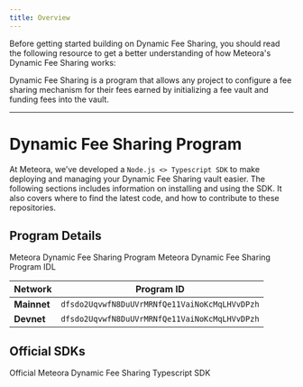 ```yaml
---
title: Overview
---
```


Before getting started building on Dynamic Fee Sharing, you should read the following resource to get a better understanding of how Meteora's Dynamic Fee Sharing works:

<CardGroup cols={1}>
  <Card title="What's Dynamic Fee Sharing?" icon="question" iconType="solid" href="/overview/products/dynamic-fee-sharing/what-is-dynamic-fee-sharing">
    Dynamic Fee Sharing is a program that allows any project to configure a fee sharing mechanism for their fees earned by initializing a fee vault and funding fees into the vault.
  </Card>
</CardGroup>

---

# Dynamic Fee Sharing Program

At Meteora, we’ve developed a `Node.js <> Typescript SDK` to make deploying and managing your Dynamic Fee Sharing vault easier. The following sections includes information on installing and using the SDK. It also covers where to find the latest code, and how to contribute to these repositories.

## Program Details

<CardGroup cols={2}>
  <Card title="Dynamic Fee Sharing Program" icon="rust" iconType="solid" href="https://github.com/MeteoraAg/dynamic-fee-sharing">
    Meteora Dynamic Fee Sharing Program
  </Card>
  <Card title="Dynamic Fee Sharing IDL" icon="code" iconType="solid" href="https://github.com/MeteoraAg/dynamic-fee-sharing-sdk/blob/main/src/idl/idl.json">
    Meteora Dynamic Fee Sharing Program IDL
  </Card>
</CardGroup>

<div className="overflow-x-auto">
  <table className="w-full border-collapse">
    <thead>
      <tr className="border-b border-gray-300 dark:border-gray-600">
        <th className="text-left py-3 px-4 font-semibold text-gray-900 dark:text-gray-100">Network</th>
        <th className="text-left py-3 px-4 font-semibold text-gray-900 dark:text-gray-100">Program ID</th>
      </tr>
    </thead>
    <tbody>
      <tr className="border-b border-gray-200 dark:border-gray-700 hover:bg-gray-50 dark:hover:bg-gray-800">
        <td className="py-3 px-4"><strong className="text-gray-900 dark:text-gray-100">Mainnet</strong></td>
        <td className="py-3 px-4"><code className="bg-gray-100 dark:bg-gray-800 px-2 py-1 rounded text-sm font-mono">dfsdo2UqvwfN8DuUVrMRNfQe11VaiNoKcMqLHVvDPzh</code></td>
      </tr>
      <tr className="border-b border-gray-200 dark:border-gray-700 hover:bg-gray-50 dark:hover:bg-gray-800">
        <td className="py-3 px-4"><strong className="text-gray-900 dark:text-gray-100">Devnet</strong></td>
        <td className="py-3 px-4"><code className="bg-gray-100 dark:bg-gray-800 px-2 py-1 rounded text-sm font-mono">dfsdo2UqvwfN8DuUVrMRNfQe11VaiNoKcMqLHVvDPzh</code></td>
      </tr>
    </tbody>
  </table>
</div>

## Official SDKs

<CardGroup cols={2}>
  <Card title="Typescript SDK" icon="node-js" iconType="solid" href="/developer-guide/guides/dynamic-fee-sharing/typescript-sdk/getting-started">
    Official Meteora Dynamic Fee Sharing Typescript SDK
  </Card>
</CardGroup>
